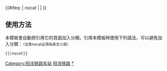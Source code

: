{{鐵道路線|
| lua = 1
| 模板名稱 = 阳涉铁路
| 名稱 = [[阳涉铁路]]
| 代表色 = 
| Logo = [[File:China Railways.svg|17px]]
| 背景顏色 = #FFFFFF
| 車站列表 = 白羊墅 ~ 平定 ~ 北庄口 ~ 宁艾 ~ 昔阳 ~ 北亩 ~ 石窑坪 ~ 泊里站 (铁路) ~ 邢村 ~ 和顺县 ~ 仪村 ~ 寒王 ~ 石港口 ~ 左权 ~ 原庄 ~ 粟城 ~ 泽城 ~ 麻田镇 ~ 悬钟
}}
<includeonly>{{#ifeq: {{{1}}} | nocat | <!--空--> | [[Category:阳涉铁路车站]] }}</includeonly><noinclude>

==使用方法==
本模板會自動把引用它的頁面加入分類。引用本模板時使用下列語法，可以避免加入分類：<small>（注意nocat必須為英文小寫）</small>
 <nowiki>{{</nowiki>{{PAGENAME}}<nowiki>|nocat}}</nowiki>
[[Category:中國鐵路路線模板|阳涉铁路]]
[[Category:阳涉铁路车站|*]]
</noinclude>